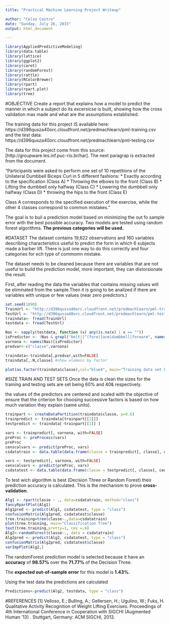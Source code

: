 ```yaml
---
title: "Practical Machine Learning Project Writeup"

author: "Celso Castro"
date: "Sunday, July 26, 2015"
output: html_document

---
```

```r
library(AppliedPredictiveModeling)
library(data.table)
library(lattice)
library(ggplot2)
library(caret)
library(randomForest)
library(rattle)
library(RColorBrewer)
library(rpart) 
library(rpart.plot)
library(tree)
```

#OBJECTIVE
Create a report that explains how a model to predict the manner in which a subject  do its excersicse is built, showing how the cross validation mas made and what are the assumptions established.

The training data for this project IS available here: https://d396qusza40orc.cloudfront.net/predmachlearn/pml-training.csv and the test data: https://d396qusza40orc.cloudfront.net/predmachlearn/pml-testing.csv

The data for this project come from this source: [http://groupware.les.inf.puc-rio.br/har]. The next paragrap is extracted from the document.

"Participants were asked to perform one set of 10 repetitions of the Unilateral Dumbbell Biceps Curl in 5 different fashions:
* Exactly according to the specification (Class A)
* Throwing the elbows to the front (Class B)
* Lifting the dumbbell only halfway (Class C)
* Lowering the dumbbell only halfway (Class D)
* throwing the hips to the front (Class E)

Class A corresponds to the specified execution of the exercise, while the other 4 classes correspond to common mistakes." 

The goal is to buil a prediction model based on minimizing the out fo sample error with the best possible accuracy. Two models are tested using random forest algorithms. **The previous categories will be used.**

#DATASET
The dataset contains 19,622 observations and 160 variables describing characteristics useful to predict the form in which 6 subjects made a barber lift. There is just one way to do this correctly and four categories for ech type of commomn mistake.

The dataset needs to be cleaned because there are variables that are not useful to build the prediction model, more important, they can distorsionate the result.

First, after reading the data the variables that contains missing values will be eliminated from the sample.Then it is going to be analized if there are variables with unique or few values (near zero predictors.)

```r
set.seed(1890)
TrainUrl <- "http://d396qusza40orc.cloudfront.net/predmachlearn/pml-training.csv"
TestUrl <- "http://d396qusza40orc.cloudfront.net/predmachlearn/pml-testing.csv"
traindata<- fread(TrainUrl)
testdata <- fread(TestUrl)

Nas <- sapply(testdata, function (x) any(is.na(x) | x == ""))
isPredictor <- !Nas & grepl("belt|[^(fore)]arm|dumbbell|forearm", names(Nas))
varnona <- names(Nas)[isPredictor]
predvar<-c("classe",varnona)

traindata<-traindata[,predvar,with=FALSE]
traindata[,.N,classe] #show elemens by factor

plot(as.factor(traindata$classe),col="blue4", main="Training data set by Classe Levels", xlab="classe levels", ylab="Frequency")

```

#SIZE TRAIN AND TEST SETS
Once the data is clean the sizes for the training and testing sets are set being 60% and 40& respectively.

the values of the predictors are centered and scaled with the objective of ensure that the criterion for choosing successive factors is based on how much variation they explain (same units).

```r
trainpart <- createDataPartition(traindata$classe, p=0.6)
trainpredict <- traindata[trainpart[[1]]]
testpredict <- traindata[-trainpart[[1]] ]

vars <- trainpredict[, varnona, with=FALSE]
preProc <- preProcess(vars)
preProc
censcalvars <- predict(preProc, vars)
csdatatrain <- data.table(data.frame(classe = trainpredict[, classe], censcalvars ))

vars <- testpredict[, varnona, with=FALSE]
censcalvars <- predict(preProc, vars)
csdatatest <- data.table(data.frame(classe = testpredict[, classe], censcalvars ))
```

To test wich algorithm is best (Decision Three or Random Forest) their prediction accuracy is calculated. This is the mechanism to prove **cross-validation**.

```r
Alg1 <- rpart(classe ~ ., data=csdatatrain, method="class")
fancyRpartPlot(Alg1)
Alg1pred <- predict(Alg1, csdatatest, type = "class")
confusionMatrix(Alg1pred, csdatatest$classe)
tree.training=tree(classe~.,data=csdatatrain)
plot(tree.training, main="Classification Tree")
text(tree.training,pretty=1, cex =.6)
Alg2<-randomForest(classe~., data = csdatatrain)
Alg2pred <- predict(Alg2, csdatatest, type = "class")
confusionMatrix(Alg2pred, csdatatest$classe)
varImpPlot(Alg2,)
```

The randomForest prediction model is selected because it have an **accuracy** of **98.57%** over the **71.77%** of the Decision Three.

The **expected out-of-sample error** for this model is **1.43%.**

Using the test data the predictions are calculated
```r
Predictions<-predict(Alg2, testdata, type = "class")
```
#REFERENCES
[1] Velloso, E.; Bulling, A.; Gellersen, H.; Ugulino, W.; Fuks, H. Qualitative Activity Recognition of Weight Lifting Exercises. Proceedings of 4th International Conference in Cooperation with SIGCHI (Augmented Human '13) . Stuttgart, Germany: ACM SIGCHI, 2013.
